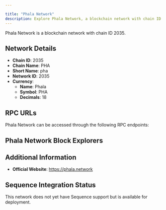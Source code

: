 ```yaml
---

title: "Phala Network"
description: Explore Phala Network, a blockchain network with chain ID 2035. Learn about its native currency, Phala, and how to interact with the network.
---
```




Phala Network is a blockchain network with chain ID 2035.

## Network Details

- **Chain ID**: 2035
- **Chain Name**: PHA
- **Short Name**: pha
- **Network ID**: 2035
- **Currency**: 
  - **Name**: Phala
  - **Symbol**: PHA
  - **Decimals**: 18

## RPC URLs

Phala Network can be accessed through the following RPC endpoints:



## Phala Network Block Explorers



## Additional Information

- **Official Website**: https://phala.network

## Sequence Integration Status

This network does not yet have Sequence support but is available for deployment.
